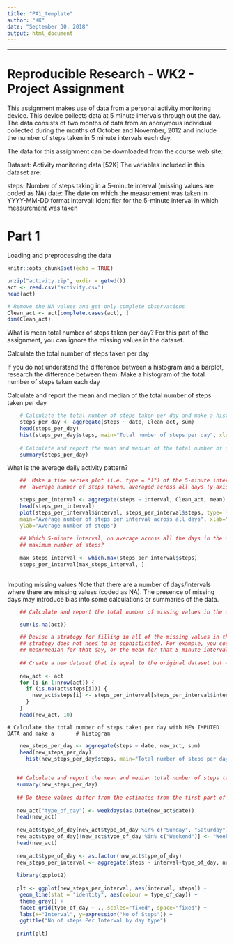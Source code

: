 ---
title: "PA1_template"
author: "KK"
date: "September 30, 2018"
output: html_document
---

----------------------------------------------------------------------------------------
Reproducible Research - WK2 - Project Assignment
================================================

This assignment makes use of data from a personal activity monitoring device. This  device collects data at 5 minute intervals through out the day. The data consists of two months of data from an anonymous individual collected during the months of October and November, 2012 and include the number of steps taken in 5 minute intervals each day.

The data for this assignment can be downloaded from the course web site:

Dataset: Activity monitoring data [52K]
The variables included in this dataset are:

steps: Number of steps taking in a 5-minute interval (missing values are coded as \color{red}{\verb|NA|}NA)
date: The date on which the measurement was taken in YYYY-MM-DD format
interval: Identifier for the 5-minute interval in which measurement was taken

Part 1
=======
Loading and preprocessing the data


```{r fileextract, include=FALSE}
knitr::opts_chunk$set(echo = TRUE)

unzip("activity.zip", exdir = getwd())
act <- read.csv("activity.csv")
head(act)

# Remove the NA values and get only complete observations
Clean_act <- act[complete.cases(act), ]
dim(Clean_act)

```

What is mean total number of steps taken per day?
  For this part of the assignment, you can ignore the missing values in the dataset.

  Calculate the total number of steps taken per day

  If you do not understand the difference between a histogram and a barplot, research        the difference between them. Make a histogram of the total number of steps taken each      day

  Calculate and report the mean and median of the total number of steps taken per day

```{r stepsperday}
    # Calculate the total number of steps taken per day and make a histogram
    steps_per_day <- aggregate(steps ~ date, Clean_act, sum)
    head(steps_per_day)
    hist(steps_per_day$steps, main="Total number of steps per day", xlab = "Steps per day")
    
    # Calculate and report the mean and median of the total number of steps taken per day
    summary(steps_per_day)
```


What is the average daily activity pattern?

```{r stepsperinterval}
    ##  Make a time series plot (i.e. type = "l") of the 5-minute interval (x-axis) and the
    ##  average number of steps taken, averaged across all days (y-axis)

    steps_per_interval <- aggregate(steps ~ interval, Clean_act, mean)
    head(steps_per_interval)
    plot(steps_per_interval$interval, steps_per_interval$steps, type='l', 
    main="Average number of steps per interval across all days", xlab="Interval", 
    ylab="Average number of steps")
  
    ## Which 5-minute interval, on average across all the days in the dataset, contains the
    ## maximum number of steps?
    
    max_steps_interval <- which.max(steps_per_interval$steps)
    steps_per_interval[max_steps_interval, ]
    
```

Imputing missing values
Note that there are a number of days/intervals where there are missing values (coded as  NA). The presence of missing days may introduce bias into some calculations or summaries   of the data.


```{r ImputeMissing}


    ## Calculate and report the total number of missing values in the dataset 

    sum(is.na(act))

    ## Devise a strategy for filling in all of the missing values in the dataset. The
    ## strategy does not need to be sophisticated. For example, you could use the 
    ## mean/median for that day, or the mean for that 5-minute interval, etc.
    
    ## Create a new dataset that is equal to the original dataset but with the missing data     ## filled in. ## The below code uses the "mean for that 5-minute interval"
    
    new_act <- act
    for (i in 1:nrow(act)) {
      if (is.na(act$steps[i])) {
        new_act$steps[i] <- steps_per_interval[steps_per_interval$interval ==     act$interval[i], ]$steps
      }
    }
    head(new_act, 10)
```
    
      
    # Calculate the total number of steps taken per day with NEW IMPUTED DATA and make a       # histogram
   
```{r Calcluations for IMPUTED DATA}

    new_steps_per_day <- aggregate(steps ~ date, new_act, sum)
    head(new_steps_per_day)
      hist(new_steps_per_day$steps, main="Total number of steps per day with IMPUTED DATA", xlab = "Steps per day")
    
      
   ## Calculate and report the mean and median total number of steps taken per day
   summary(new_steps_per_day)    
   
   ## Do these values differ from the estimates from the first part of the assignment? What    ## is the impact of imputing missing data on the estimates of the total daily number of    ## steps?
   
   new_act["type_of_day"] <- weekdays(as.Date(new_act$date))
   head(new_act)
   
   new_act$type_of_day[new_act$type_of_day %in% c("Sunday", "Saturday")] <- "Weekend"
   new_act$type_of_day[!new_act$type_of_day %in% c("Weekend")] <- "Weekday"
   head(new_act)
   
   new_act$type_of_day <- as.factor(new_act$type_of_day)
   new_steps_per_interval <- aggregate(steps ~ interval+type_of_day, new_act, sum)
   
   library(ggplot2)
   
   plt <- ggplot(new_steps_per_interval, aes(interval, steps)) +
    geom_line(stat = "identity", aes(colour = type_of_day)) +
    theme_gray() +
    facet_grid(type_of_day ~ ., scales="fixed", space="fixed") +
    labs(x="Interval", y=expression("No of Steps")) +
    ggtitle("No of steps Per Interval by day type")
    
   print(plt)
```

